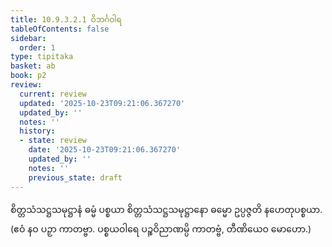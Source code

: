 ```yaml
---
title: 10.9.3.2.1 ဝိဘင်္ဂဝါရ
tableOfContents: false
sidebar:
  order: 1
type: tipitaka
basket: ab
book: p2
review:
  current: review
  updated: '2025-10-23T09:21:06.367270'
  updated_by: ''
  notes: ''
  history:
  - state: review
    date: '2025-10-23T09:21:06.367270'
    updated_by: ''
    notes: ''
    previous_state: draft
---
```



<ReviewStatus review={frontmatter.review} showDetails={true} />

<HypothesisAnnotation frontmatter={frontmatter} />

<DynamicBreadcrumb />

<Division number="294" book="p2" e="ch" v="38" p="168">

<Paragraph number="3044" book="p2">
စိတ္တသံသဋ္ဌသမုဋ္ဌာနံ ဓမ္မံ ပစ္စယာ စိတ္တသံသဋ္ဌသမုဋ္ဌာနော ဓမ္မော ဥပ္ပဇ္ဇတိ နဟေတုပစ္စယာ. (ဧဝံ နဝ ပဉှာ ကာတဗ္ဗာ. ပစ္စယဝါရေ ပဉ္စဝိညာဏမ္ပိ ကာတဗ္ဗံ, တီဏိယေဝ မောဟော.)
</Paragraph>
</Division>